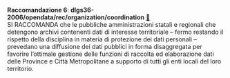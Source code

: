 ::: {#racc-6 .callout-note appearance="simple" icon=false .raccomandazione}
[**Raccomandazione 6**]{.testo-blu}: **dlgs36-2006/opendata/rec/organization/coordination** [🔗](#racc-6){.link-req}<br>
SI RACCOMANDA che le pubbliche amministrazioni statali e regionali che detengono archivi contenenti dati di interesse territoriale – fermo restando il rispetto della disciplina in materia di protezione dei dati personali – prevedano una diffusione dei dati pubblici in forma disaggregata per favorire l'ottimale gestione delle funzioni di raccolta ed elaborazione dati delle Province e Città Metropolitane a supporto di tutti gli enti locali del loro territorio.
:::
